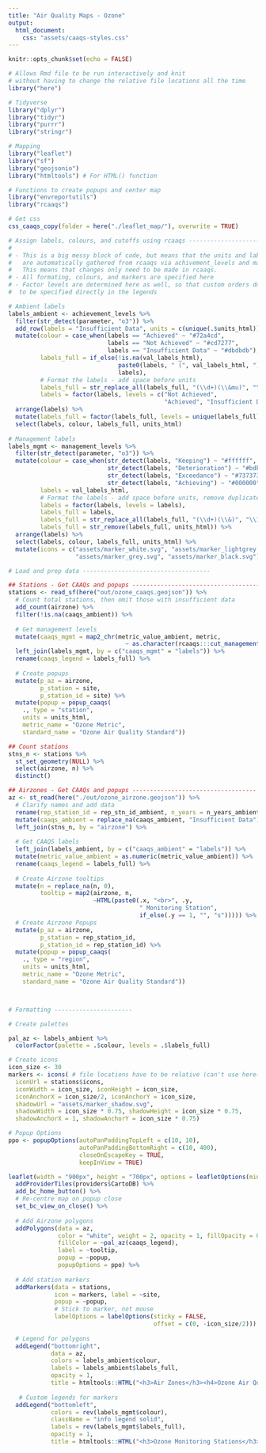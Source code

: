 ```yaml
---
title: "Air Quality Maps - Ozone"
output: 
  html_document:
    css: "assets/caaqs-styles.css"
---
```


```r
knitr::opts_chunk$set(echo = FALSE)

# Allows Rmd file to be run interactively and knit 
# without having to change the relative file locations all the time
library("here") 

# Tidyverse
library("dplyr")
library("tidyr")
library("purrr")
library("stringr")

# Mapping
library("leaflet")
library("sf")
library("geojsonio")
library("htmltools") # For HTML() function

# Functions to create popups and center map
library("envreportutils")
library("rcaaqs")

# Get css
css_caaqs_copy(folder = here("./leaflet_map/"), overwrite = TRUE)

# Assign labels, colours, and cutoffs using rcaaqs ----------------------------
#
# - This is a big messy block of code, but means that the units and labels
#   are automatically gathered from rcaaqs via achivement_levels and management_levels.
#   This means that changes only need to be made in rcaaqs.
# - All formating, colours, and markers are specified here
# - Factor levels are determined here as well, so that custom orders don't need
#  to be specified directly in the legends

# Ambient labels
labels_ambient <- achievement_levels %>%
  filter(str_detect(parameter, "o3")) %>%
  add_row(labels = "Insufficient Data", units = c(unique(.$units_html))) %>%
  mutate(colour = case_when(labels == "Achieved" ~ "#72a4cd",
                            labels == "Not Achieved" ~ "#cd7277",
                            labels == "Insufficient Data" ~ "#dbdbdb"),
         labels_full = if_else(!is.na(val_labels_html), 
                               paste0(labels, " (", val_labels_html, ")"),
                               labels),
         # Format the labels - add space before units
         labels_full = str_replace_all(labels_full, "(\\d+)(\\&mu)", "\\1 \\2"),
         labels = factor(labels, levels = c("Not Achieved", 
                                            "Achieved", "Insufficient Data"))) %>%
  arrange(labels) %>%
  mutate(labels_full = factor(labels_full, levels = unique(labels_full))) %>%
  select(labels, colour, labels_full, units_html)
  
# Management labels
labels_mgmt <- management_levels %>%
  filter(str_detect(parameter, "o3")) %>%
  mutate(colour = case_when(str_detect(labels, "Keeping") ~ "#ffffff",
                            str_detect(labels, "Deterioration") ~ "#bdbdbd",
                            str_detect(labels, "Exceedance") ~ "#737373",
                            str_detect(labels, "Achieving") ~ "#000000"),
         labels = val_labels_html,
         # Format the labels - add space before units, remove duplicate units
         labels = factor(labels, levels = labels),
         labels_full = labels,
         labels_full = str_replace_all(labels_full, "(\\d+)(\\&)", "\\1 \\2"),
         labels_full = str_remove(labels_full, units_html)) %>%
  arrange(labels) %>%
  select(labels, colour, labels_full, units_html) %>%
  mutate(icons = c("assets/marker_white.svg", "assets/marker_lightgrey.svg", 
                   "assets/marker_grey.svg", "assets/marker_black.svg"))

# Load and prep data ------------------------------------

## Stations - Get CAAQs and popups ---------------------------------------
stations <- read_sf(here("out/ozone_caaqs.geojson")) %>%
  # Count total stations, then omit those with insufficient data
  add_count(airzone) %>%
  filter(!is.na(caaqs_ambient)) %>%
  
  # Get management levels
  mutate(caaqs_mgmt = map2_chr(metric_value_ambient, metric,
                                 ~ as.character(rcaaqs:::cut_management(.x, .y,"breaks_h")))) %>%
  left_join(labels_mgmt, by = c("caaqs_mgmt" = "labels")) %>%
  rename(caaqs_legend = labels_full) %>%
  
  # Create popups
  mutate(p_az = airzone,
         p_station = site,
         p_station_id = site) %>%
  mutate(popup = popup_caaqs(
    ., type = "station", 
    units = units_html,
    metric_name = "Ozone Metric",
    standard_name = "Ozone Air Quality Standard"))

## Count stations
stns_n <- stations %>%
  st_set_geometry(NULL) %>%
  select(airzone, n) %>%
  distinct()

## Airzones - Get CAAQs and popups -----------------------------------
az <- st_read(here("./out/ozone_airzone.geojson")) %>%
  # Clarify names and add data
  rename(rep_station_id = rep_stn_id_ambient, n_years = n_years_ambient) %>%
  mutate(caaqs_ambient = replace_na(caaqs_ambient, "Insufficient Data")) %>%
  left_join(stns_n, by = "airzone") %>%
  
  # Get CAAQS labels
  left_join(labels_ambient, by = c("caaqs_ambient" = "labels")) %>%
  mutate(metric_value_ambient = as.numeric(metric_value_ambient)) %>%
  rename(caaqs_legend = labels_full) %>%
  
  # Create Airzone tooltips
  mutate(n = replace_na(n, 0),
         tooltip = map2(airzone, n, 
                        ~HTML(paste0(.x, "<br>", .y, 
                                     " Monitoring Station", 
                                     if_else(.y == 1, "", "s"))))) %>%
  # Create Airzone Popups
  mutate(p_az = airzone,
         p_station = rep_station_id,
         p_station_id = rep_station_id) %>%
  mutate(popup = popup_caaqs(
    ., type = "region", 
    units = units_html,
    metric_name = "Ozone Metric",
    standard_name = "Ozone Air Quality Standard"))



# Formatting ----------------------

# Create palettes

pal_az <- labels_ambient %>%
  colorFactor(palette = .$colour, levels = .$labels_full)

# Create icons
icon_size <- 30
markers <- icons( # file locations have to be relative (can't use here())
  iconUrl = stations$icons,
  iconWidth = icon_size, iconHeight = icon_size,
  iconAnchorX = icon_size/2, iconAnchorY = icon_size,
  shadowUrl = "assets/marker_shadow.svg",
  shadowWidth = icon_size * 0.75, shadowHeight = icon_size * 0.75,
  shadowAnchorX = 1, shadowAnchorY = icon_size * 0.75)

# Popup Options
ppo <- popupOptions(autoPanPaddingTopLeft = c(10, 10),
                    autoPanPaddingBottomRight = c(10, 400),
                    closeOnEscapeKey = TRUE, 
                    keepInView = TRUE)
```


```r
leaflet(width = "900px", height = "700px", options = leafletOptions(minZoom = 5)) %>% 
  addProviderTiles(providers$CartoDB) %>%
  add_bc_home_button() %>%
  # Re-centre map on popup close
  set_bc_view_on_close() %>%
  
  # Add Airzone polygons
  addPolygons(data = az, 
              color = "white", weight = 2, opacity = 1, fillOpacity = 0.7,
              fillColor = ~pal_az(caaqs_legend),
              label = ~tooltip, 
              popup = ~popup,
              popupOptions = ppo) %>%
  
  # Add station markers
  addMarkers(data = stations,
             icon = markers, label = ~site, 
             popup = ~popup,
             # Stick to marker, not mouse
             labelOptions = labelOptions(sticky = FALSE, 
                                         offset = c(0, -icon_size/2))) %>%
  
  # Legend for polygons
  addLegend("bottomright",
            data = az,
            colors = labels_ambient$colour, 
            labels = labels_ambient$labels_full,
            opacity = 1, 
            title = htmltools::HTML("<h3>Air Zones</h3><h4>Ozone Air Quality Standard</h4>")) %>%
  
   # Custom legends for markers
  addLegend("bottomleft",
            colors = rev(labels_mgmt$colour),
            className = "info legend solid",
            labels = rev(labels_mgmt$labels_full),
            opacity = 1,
            title = htmltools::HTML("<h3>Ozone Monitoring Stations</h3><h4>Ozone Metric</h4>"))

```